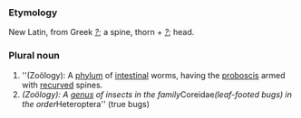 ===Etymology===
New Latin, from Greek ''[[?]]''; a spine, thorn + ''[[?]]''; head.
===Plural noun===
#''(Zoölogy): A [[phylum]] of [[intestinal]] worms, having the [[proboscis]] armed with [[recurved]] spines.
#''(Zoölogy): A [[genus]] of insects in the family ''Coreidae'' (leaf-footed bugs) in the order ''Heteroptera'' (true bugs)